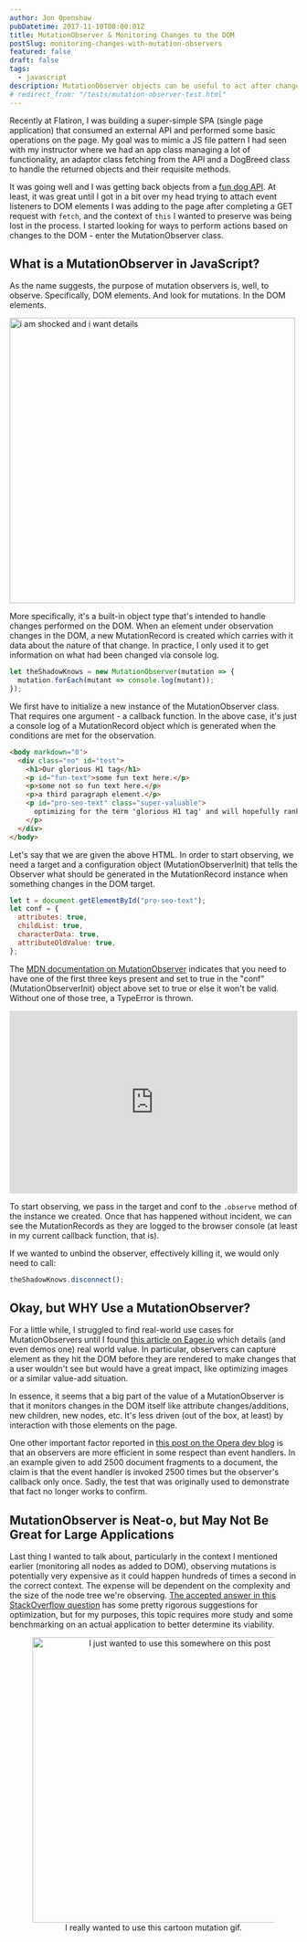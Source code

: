 ```yaml
---
author: Jon Openshaw
pubDatetime: 2017-11-10T08:00:01Z
title: MutationObserver & Monitoring Changes to the DOM
postSlug: monitoring-changes-with-mutation-observers
featured: false
draft: false
tags:
  - javascript
description: MutationObserver objects can be useful to act after changes are made to the DOM.
# redirect_from: "/tests/mutation-observer-test.html"
---
```


Recently at Flatiron, I was building a super-simple SPA (single page application) that consumed an external API and performed some basic operations on the page. My goal was to mimic a JS file pattern I had seen with my instructor where we had an app class managing a lot of functionality, an adaptor class fetching from the API and a DogBreed class to handle the returned objects and their requisite methods.

It was going well and I was getting back objects from a [fun dog API](https://dog.ceo/dog-api/). At least, it was great until I got in a bit over my head trying to attach event listeners to DOM elements I was adding to the page after completing a GET request with `fetch`, and the context of `this` I wanted to preserve was being lost in the process. I started looking for ways to perform actions based on changes to the DOM - enter the MutationObserver class.

## What is a MutationObserver in JavaScript?

As the name suggests, the purpose of mutation observers is, well, to observe. Specifically, DOM elements. And look for mutations. In the DOM elements.

<img src="https://i.pinimg.com/originals/87/6a/2c/876a2cf1cb3ad7547429f031ad493f17.jpg" alt="i am shocked and i want details" width="500">

More specifically, it's a built-in object type that's intended to handle changes performed on the DOM. When an element under observation changes in the DOM, a new MutationRecord is created which carries with it data about the nature of that change. In practice, I only used it to get information on what had been changed via console log.

```js
let theShadowKnows = new MutationObserver(mutation => {
  mutation.forEach(mutant => console.log(mutant));
});
```

We first have to initialize a new instance of the MutationObserver class. That requires one argument - a callback function. In the above case, it's just a console log of a MutationRecord object which is generated when the conditions are met for the observation.

```html
<body markdown="0">
  <div class="no" id="test">
    <h1>Our glorious H1 tag</h1>
    <p id="fun-text">some fun text here.</p>
    <p>some not so fun text here.</p>
    <p>a third paragraph element.</p>
    <p id="pro-seo-text" class="super-valuable">
      optimizing for the term 'glorious H1 tag' and will hopefully rank by 2019.
    </p>
  </div>
</body>
```

Let's say that we are given the above HTML. In order to start observing, we need a target and a configuration object (MutationObserverInit) that tells the Observer what should be generated in the MutationRecord instance when something changes in the DOM target.

```js
let t = document.getElementById("pro-seo-text");
let conf = {
  attributes: true,
  childList: true,
  characterData: true,
  attributeOldValue: true,
};
```

The [MDN documentation on MutationObserver](https://developer.mozilla.org/en-US/docs/Web/API/MutationObserver#MutationObserverInit#MutationObserverInit) indicates that you need to have one of the first three keys present and set to true in the "conf" (MutationObserverInit) object above set to true or else it won't be valid. Without one of those tree, a TypeError is thrown.

<iframe
  src="https://www.youtube.com/embed/pC6QUerHk6o"
  frameborder="0"
  allowfullscreen
  width="100%"
  height="320"
></iframe>

To start observing, we pass in the target and conf to the `.observe` method of the instance we created. Once that has happened without incident, we can see the MutationRecords as they are logged to the browser console (at least in my current callback function, that is).

If we wanted to unbind the observer, effectively killing it, we would only need to call:

```js
theShadowKnows.disconnect();
```

## Okay, but WHY Use a MutationObserver?

For a little while, I struggled to find real-world use cases for MutationObservers until I found [this article on Eager.io](https://eager.io/blog/three-real-world-use-cases-for-mutation-observer/) which details (and even demos one) real world value. In particular, observers can capture element as they hit the DOM before they are rendered to make changes that a user wouldn't see but would have a great impact, like optimizing images or a similar value-add situation.

In essence, it seems that a big part of the value of a MutationObserver is that it monitors changes in the DOM itself like attribute changes/additions, new children, new nodes, etc. It's less driven (out of the box, at least) by interaction with those elements on the page.

One other important factor reported in [this post on the Opera dev blog](https://dev.opera.com/articles/mutation-observers-tutorial/) is that an observers are more efficient in some respect than event handlers. In an example given to add 2500 document fragments to a document, the claim is that the event handler is invoked 2500 times but the observer's callback only once. Sadly, the test that was originally used to demonstrate that fact no longer works to confirm.

## MutationObserver is Neat-o, but May Not Be Great for Large Applications

Last thing I wanted to talk about, particularly in the context I mentioned earlier (monitoring all nodes as added to DOM), observing mutations is potentially very expensive as it could happen hundreds of times a second in the correct context. The expense will be dependent on the complexity and the size of the node tree we're observing. [The accepted answer in this StackOverflow question](https://stackoverflow.com/questions/31659567/performance-of-mutationobserver-to-detect-nodes-in-entire-dom/39332340) has some pretty rigorous suggestions for optimization, but for my purposes, this topic requires more study and some benchmarking on an actual application to better determine its viability.

<figure style="text-align: center;">
  <img src="https://vignette.wikia.nocookie.net/dpwikia/images/8/8f/S03M04_halfa_DNA_mutation.gif/revision/latest?cb=20130722031650" alt="I just wanted to use this somewhere on this post" width="500px">
  <figcaption>I really wanted to use this cartoon mutation gif.</figcaption>
</figure>
